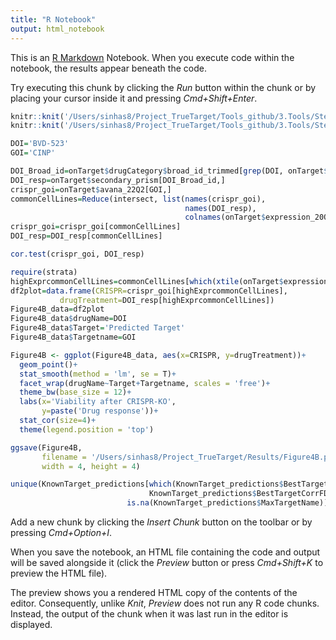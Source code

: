```yaml
---
title: "R Notebook"
output: html_notebook
---
```


This is an [R Markdown](http://rmarkdown.rstudio.com) Notebook. When you execute code within the notebook, the results appear beneath the code. 

Try executing this chunk by clicking the *Run* button within the chunk or by placing your cursor inside it and pressing *Cmd+Shift+Enter*. 
<!-- Our goal is to find . -->
```r
knitr::knit('/Users/sinhas8/Project_TrueTarget/Tools_github/3.Tools/Step0_Write_Functions.Rmd')
knitr::knit('/Users/sinhas8/Project_TrueTarget/Tools_github/3.Tools/Step0B_Data_and_Libraries.Rmd')
```

```r
DOI='BVD-523'
GOI='CINP'
```


```r
DOI_Broad_id=onTarget$drugCategory$broad_id_trimmed[grep(DOI, onTarget$drugCategory$name)]
DOI_resp=onTarget$secondary_prism[DOI_Broad_id,]
crispr_goi=onTarget$avana_22Q2[GOI,]
commonCellLines=Reduce(intersect, list(names(crispr_goi),
                                       names(DOI_resp),
                                       colnames(onTarget$expression_20Q4)))
crispr_goi=crispr_goi[commonCellLines]
DOI_resp=DOI_resp[commonCellLines]
```
<!-- Standard Correlation -->
```r
cor.test(crispr_goi, DOI_resp)
```

```r
require(strata)
highExprcommonCellLines=commonCellLines[which(xtile(onTarget$expression_20Q4[GOI,commonCellLines], 10)>7)]
df2plot=data.frame(CRISPR=crispr_goi[highExprcommonCellLines],
           drugTreatment=DOI_resp[highExprcommonCellLines])
Figure4B_data=df2plot
Figure4B_data$drugName=DOI
Figure4B_data$Target='Predicted Target'
Figure4B_data$Targetname=GOI
```

```r
Figure4B <- ggplot(Figure4B_data, aes(x=CRISPR, y=drugTreatment))+
  geom_point()+
  stat_smooth(method = 'lm', se = T)+
  facet_wrap(drugName~Target+Targetname, scales = 'free')+
  theme_bw(base_size = 12)+
  labs(x='Viability after CRISPR-KO',
       y=paste('Drug response'))+
  stat_cor(size=4)+
  theme(legend.position = 'top')
```

```r
ggsave(Figure4B,
       filename = '/Users/sinhas8/Project_TrueTarget/Results/Figure4B.pdf',
       width = 4, height = 4)
```
```r
unique(KnownTarget_predictions[which(KnownTarget_predictions$BestTargetCorr>0.23 & 
                               KnownTarget_predictions$BestTargetCorrFDR<0.05 &   
                          is.na(KnownTarget_predictions$MaxTargetName)),])
```

Add a new chunk by clicking the *Insert Chunk* button on the toolbar or by pressing *Cmd+Option+I*.

When you save the notebook, an HTML file containing the code and output will be saved alongside it (click the *Preview* button or press *Cmd+Shift+K* to preview the HTML file). 

The preview shows you a rendered HTML copy of the contents of the editor. Consequently, unlike *Knit*, *Preview* does not run any R code chunks. Instead, the output of the chunk when it was last run in the editor is displayed.

